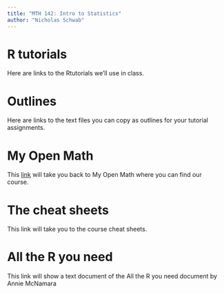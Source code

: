 ```yaml
---
title: "MTH 142: Intro to Statistics"
author: "Nicholas Schwab"
---
```


# R tutorials

Here are links to the Rtutorials we'll use in class.

# Outlines

Here are links to the text files you can copy as outlines for your tutorial assignments.

# My Open Math

This [link](https://www.myopenmath.com/) will take you back to My Open Math where you can find our course.

# The cheat sheets

This link will take you to the course cheat sheets.

# All the R you need

This link will show a text document of the All the R you need document by Annie McNamara
